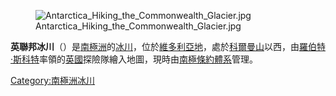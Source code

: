 [[Image:Antarctica_Hiking_the_Commonwealth_Glacier.jpg|thumb]]

'''英聯邦冰川'''（{{lang-en|Commonwealth Glacier}}）是[[南極洲|南極洲]]的[[冰川|冰川]]，位於[[維多利亞地|維多利亞地]]，處於[[科爾曼山|科爾曼山]]以西，由[[羅伯特·斯科特|羅伯特·斯科特]]率領的[[英國|英國]]探險隊繪入地圖，現時由[[南極條約體系|南極條約體系]]管理。

{{coord|77|34|S|163|15|E|display=title|type:glacier_source:GNIS}}

{{DEFAULTSORT:Commonwealth Glacier}}
[[Category:南極洲冰川|Category:南極洲冰川]]


{{McMurdoDryValleys-geo-stub}}